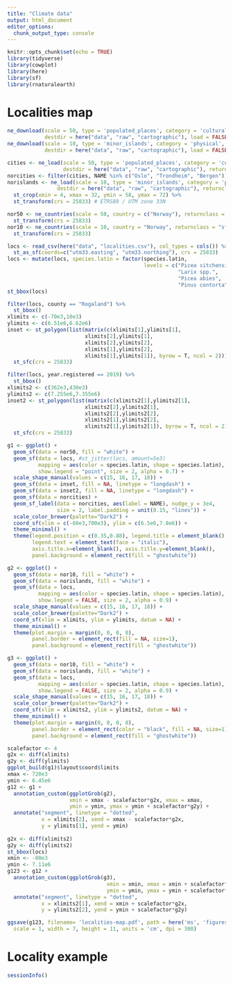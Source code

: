 ```yaml
---
title: "Climate data"
output: html_document
editor_options: 
  chunk_output_type: console
---
```


```r
knitr::opts_chunk$set(echo = TRUE)
library(tidyverse)
library(cowplot)
library(here)
library(sf)
library(rnaturalearth)
```

# Localities map

```r
ne_download(scale = 50, type = 'populated_places', category = 'cultural', 
            destdir = here("data", "raw", "cartographic"), load = FALSE)
ne_download(scale = 10, type = 'minor_islands', category = 'physical', 
            destdir = here("data", "raw", "cartographic"), load = FALSE)
```

```r
cities <- ne_load(scale = 50, type = 'populated_places', category = 'cultural', 
                  destdir = here("data", "raw", "cartographic"), returnclass = 'sf')
norcities <- filter(cities, NAME %in% c("Oslo", "Trondheim", "Bergen"))
norislands <- ne_load(scale = 10, type = 'minor_islands', category = 'physical', 
                destdir = here("data", "raw", "cartographic"), returnclass = 'sf') %>% 
  st_crop(xmin = 4, xmax = 32, ymin = 58, ymax = 72) %>% 
  st_transform(crs = 25833) # ETRS89 / UTM zone 33N

nor50 <- ne_countries(scale = 50, country = c("Norway"), returnclass = "sf") %>% 
  st_transform(crs = 25833)
nor10 <- ne_countries(scale = 10, country = "Norway", returnclass = "sf") %>% 
  st_transform(crs = 25833)

locs <- read_csv(here("data", "localities.csv"), col_types = cols()) %>% 
  st_as_sf(coords=c("utm33.easting", "utm33.northing"), crs = 25833)
locs <- mutate(locs, species.latin = factor(species.latin, 
                                            levels = c("Picea sitchensis / lutzii",
                                                       "Larix spp.",
                                                       "Picea abies",
                                                       "Pinus contorta")))
st_bbox(locs)

filter(locs, county == "Rogaland") %>% 
  st_bbox()
xlimits <- c(-70e3,10e3)
ylimits <- c(6.51e6,6.62e6)
inset <- st_polygon(list(matrix(c(xlimits[1],ylimits[1],
                         xlimits[2],ylimits[1],
                         xlimits[2],ylimits[2],
                         xlimits[1],ylimits[2],
                         xlimits[1],ylimits[1]), byrow = T, ncol = 2))) %>% 
  st_sfc(crs = 25833)

filter(locs, year.registered == 2019) %>% 
  st_bbox()
xlimits2 <- c(362e3,430e3)
ylimits2 <- c(7.255e6,7.355e6)
inset2 <- st_polygon(list(matrix(c(xlimits2[1],ylimits2[1],
                         xlimits2[2],ylimits2[1],
                         xlimits2[2],ylimits2[2],
                         xlimits2[1],ylimits2[2],
                         xlimits2[1],ylimits2[1]), byrow = T, ncol = 2))) %>% 
  st_sfc(crs = 25833)

g1 <- ggplot() +
  geom_sf(data = nor50, fill = "white") + 
  geom_sf(data = locs, #st_jitter(locs, amount=5e3)
          mapping = aes(color = species.latin, shape = species.latin), 
          show.legend = "point", size = 2, alpha = 0.7) +
  scale_shape_manual(values = c(15, 16, 17, 18)) +
  geom_sf(data = inset, fill = NA, linetype = "longdash") + 
  geom_sf(data = inset2, fill = NA, linetype = "longdash") + 
  geom_sf(data = norcities) +
  geom_sf_label(data = norcities, aes(label = NAME), nudge_y = 3e4, 
                size = 2, label.padding = unit(0.15, "lines")) +
  scale_color_brewer(palette="Dark2") +
  coord_sf(xlim = c(-60e3,700e3), ylim = c(6.5e6,7.8e6)) +
  theme_minimal() +
  theme(legend.position = c(0.35,0.88), legend.title = element_blank(), 
        legend.text = element_text(face = "italic"),
        axis.title.x=element_blank(), axis.title.y=element_blank(),
        panel.background = element_rect(fill = "ghostwhite"))

g2 <- ggplot() +
  geom_sf(data = nor10, fill = "white") + 
  geom_sf(data = norislands, fill = "white") + 
  geom_sf(data = locs, 
          mapping = aes(color = species.latin, shape = species.latin), 
          show.legend = FALSE, size = 2, alpha = 0.9) + 
  scale_shape_manual(values = c(15, 16, 17, 18)) +
  scale_color_brewer(palette="Dark2") +
  coord_sf(xlim = xlimits, ylim = ylimits, datum = NA) +
  theme_minimal() +
  theme(plot.margin = margin(0, 0, 0, 0),
        panel.border = element_rect(fill = NA, size=1),
        panel.background = element_rect(fill = "ghostwhite"))

g3 <- ggplot() +
  geom_sf(data = nor10, fill = "white") + 
  geom_sf(data = norislands, fill = "white") + 
  geom_sf(data = locs, 
          mapping = aes(color = species.latin, shape = species.latin), 
          show.legend = FALSE, size = 2, alpha = 0.9) + 
  scale_shape_manual(values = c(15, 16, 17, 18)) +
  scale_color_brewer(palette="Dark2") +
  coord_sf(xlim = xlimits2, ylim = ylimits2, datum = NA) +
  theme_minimal() +
  theme(plot.margin = margin(0, 0, 0, 0),
        panel.border = element_rect(color = "black", fill = NA, size=1),
        panel.background = element_rect(fill = "ghostwhite"))

scalefactor <- 4
g2x <- diff(xlimits)
g2y <- diff(ylimits)
ggplot_build(g1)$layout$coord$limits
xmax <- 720e3
ymin <- 6.45e6
g12 <- g1 + 
  annotation_custom(ggplotGrob(g2), 
                    xmin = xmax - scalefactor*g2x, xmax = xmax, 
                    ymin = ymin, ymax = ymin + scalefactor*g2y) +
  annotate("segment", linetype = "dotted",
           x = xlimits[2], xend = xmax - scalefactor*g2x, 
           y = ylimits[1], yend = ymin)
  
g2x <- diff(xlimits2)
g2y <- diff(ylimits2)
st_bbox(locs)
xmin <- -80e3
ymin <- 7.11e6
g123 <- g12 + 
  annotation_custom(ggplotGrob(g3), 
                                xmin = xmin, xmax = xmin + scalefactor*g2x, 
                                ymin = ymin, ymax = ymin + scalefactor*g2y) +
  annotate("segment", linetype = "dotted",
           x = xlimits2[1], xend = xmin + scalefactor*g2x, 
           y = ylimits2[2], yend = ymin + scalefactor*g2y)
```

```r
ggsave(g123, filename= 'localities-map.pdf', path = here('ms', 'figures'),
  scale = 1, width = 7, height = 11, units = 'cm', dpi = 300)
```

# Locality example

```r
sessionInfo()
```